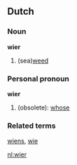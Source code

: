 ==Dutch==
===Noun===

'''wier''' {{n}}

# (sea)[[weed]]

===Personal pronoun===

'''wier'''

# (obsolete): [[whose]]

===Related terms===
[[wiens]], [[wie]]

[[nl:wier]]